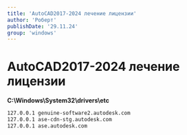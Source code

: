 ```yaml
---
title: 'AutoCAD2017-2024 лечение лицензии'
author: 'Роберт'
publishDate: '29.11.24'
group: 'windows'
---
```


# AutoCAD2017-2024 лечение лицензии

**C:\Windows\System32\drivers\etc**

```bash
127.0.0.1 genuine-software2.autodesk.com
127.0.0.1 ase-cdn-stg.autodesk.com
127.0.0.1 ase.autodesk.com
```
